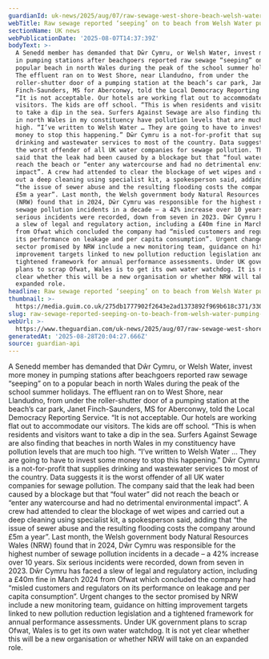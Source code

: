 ```yaml
---
guardianId: uk-news/2025/aug/07/raw-sewage-west-shore-beach-welsh-water-pumping-station
webTitle: Raw sewage reported ‘seeping’ on to beach from Welsh Water pumping station
sectionName: UK news
webPublicationDate: '2025-08-07T14:37:39Z'
bodyText: >-
  A Senedd member has demanded that Dŵr Cymru, or Welsh Water, invest more money
  in pumping stations after beachgoers reported raw sewage “seeping” on to a
  popular beach in north Wales during the peak of the school summer holidays.
  The effluent ran on to West Shore, near Llandudno, from under the
  roller-shutter door of a pumping station at the beach’s car park, Janet
  Finch-Saunders, MS for Aberconwy, told the Local Democracy Reporting Service.
  “It is not acceptable. Our hotels are working flat out to accommodate our
  visitors. The kids are off school. “This is when residents and visitors want
  to take a dip in the sea. Surfers Against Sewage are also finding that beaches
  in north Wales in my constituency have pollution levels that are much too
  high. “I’ve written to Welsh Water … They are going to have to invest some
  money to stop this happening.” Dŵr Cymru is a not-for-profit that supplies
  drinking and wastewater services to most of the country. Data suggests it is
  the worst offender of all UK water companies for sewage pollution. The company
  said that the leak had been caused by a blockage but that “foul water” did not
  reach the beach or “enter any watercourse and had no detrimental environmental
  impact”. A crew had attended to clear the blockage of wet wipes and carried
  out a deep cleaning using specialist kit, a spokesperson said, adding that
  “the issue of sewer abuse and the resulting flooding costs the company around
  £5m a year”. Last month, the Welsh government body Natural Resources Wales
  (NRW) found that in 2024, Dŵr Cymru was responsible for the highest number of
  sewage pollution incidents in a decade – a 42% increase over 10 years. Six
  serious incidents were recorded, down from seven in 2023. Dŵr Cymru has faced
  a slew of legal and regulatory action, including a £40m fine in March 2024
  from Ofwat which concluded the company had “misled customers and regulators on
  its performance on leakage and per capita consumption”. Urgent changes to the
  sector promised by NRW include a new monitoring team, guidance on hitting
  improvement targets linked to new pollution reduction legislation and a
  tightened framework for annual performance assessments. Under UK government
  plans to scrap Ofwat, Wales is to get its own water watchdog. It is not yet
  clear whether this will be a new organisation or whether NRW will take on an
  expanded role.
headline: Raw sewage reported ‘seeping’ on to beach from Welsh Water pumping station
thumbnail: >-
  https://media.guim.co.uk/275db1777902f2643e2ad1373892f969b618c371/330_0_4560_3648/500.jpg
slug: raw-sewage-reported-seeping-on-to-beach-from-welsh-water-pumping-station
webUrl: >-
  https://www.theguardian.com/uk-news/2025/aug/07/raw-sewage-west-shore-beach-welsh-water-pumping-station
generatedAt: '2025-08-28T20:04:27.666Z'
source: guardian-api
---
```

A Senedd member has demanded that Dŵr Cymru, or Welsh Water, invest more money in pumping stations after beachgoers reported raw sewage “seeping” on to a popular beach in north Wales during the peak of the school summer holidays. The effluent ran on to West Shore, near Llandudno, from under the roller-shutter door of a pumping station at the beach’s car park, Janet Finch-Saunders, MS for Aberconwy, told the Local Democracy Reporting Service. “It is not acceptable. Our hotels are working flat out to accommodate our visitors. The kids are off school. “This is when residents and visitors want to take a dip in the sea. Surfers Against Sewage are also finding that beaches in north Wales in my constituency have pollution levels that are much too high. “I’ve written to Welsh Water … They are going to have to invest some money to stop this happening.” Dŵr Cymru is a not-for-profit that supplies drinking and wastewater services to most of the country. Data suggests it is the worst offender of all UK water companies for sewage pollution. The company said that the leak had been caused by a blockage but that “foul water” did not reach the beach or “enter any watercourse and had no detrimental environmental impact”. A crew had attended to clear the blockage of wet wipes and carried out a deep cleaning using specialist kit, a spokesperson said, adding that “the issue of sewer abuse and the resulting flooding costs the company around £5m a year”. Last month, the Welsh government body Natural Resources Wales (NRW) found that in 2024, Dŵr Cymru was responsible for the highest number of sewage pollution incidents in a decade – a 42% increase over 10 years. Six serious incidents were recorded, down from seven in 2023. Dŵr Cymru has faced a slew of legal and regulatory action, including a £40m fine in March 2024 from Ofwat which concluded the company had “misled customers and regulators on its performance on leakage and per capita consumption”. Urgent changes to the sector promised by NRW include a new monitoring team, guidance on hitting improvement targets linked to new pollution reduction legislation and a tightened framework for annual performance assessments. Under UK government plans to scrap Ofwat, Wales is to get its own water watchdog. It is not yet clear whether this will be a new organisation or whether NRW will take on an expanded role.
